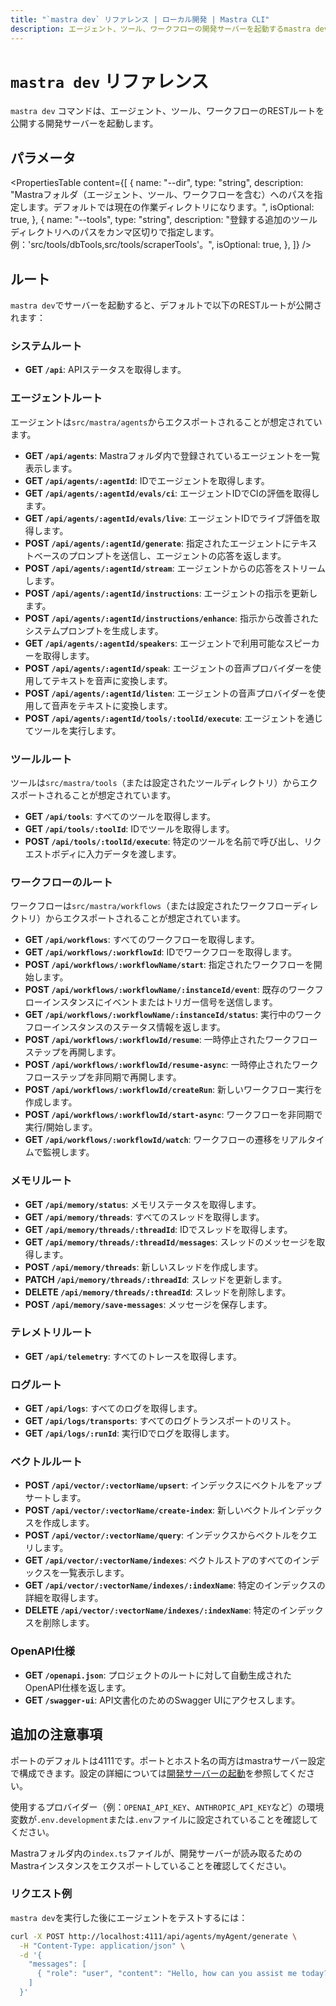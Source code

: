 ```yaml
---
title: "`mastra dev` リファレンス | ローカル開発 | Mastra CLI"
description: エージェント、ツール、ワークフローの開発サーバーを起動するmastra devコマンドのドキュメント。
---
```


# `mastra dev` リファレンス

`mastra dev` コマンドは、エージェント、ツール、ワークフローのRESTルートを公開する開発サーバーを起動します。

## パラメータ

<PropertiesTable
  content={[
    {
      name: "--dir",
      type: "string",
      description:
        "Mastraフォルダ（エージェント、ツール、ワークフローを含む）へのパスを指定します。デフォルトでは現在の作業ディレクトリになります。",
      isOptional: true,
    },
    {
      name: "--tools",
      type: "string",
      description:
        "登録する追加のツールディレクトリへのパスをカンマ区切りで指定します。例：'src/tools/dbTools,src/tools/scraperTools'。",
      isOptional: true,
    },
  ]}
/>

## ルート

`mastra dev`でサーバーを起動すると、デフォルトで以下のRESTルートが公開されます：

### システムルート
- **GET `/api`**: APIステータスを取得します。

### エージェントルート

エージェントは`src/mastra/agents`からエクスポートされることが想定されています。

- **GET `/api/agents`**: Mastraフォルダ内で登録されているエージェントを一覧表示します。
- **GET `/api/agents/:agentId`**: IDでエージェントを取得します。
- **GET `/api/agents/:agentId/evals/ci`**: エージェントIDでCIの評価を取得します。
- **GET `/api/agents/:agentId/evals/live`**: エージェントIDでライブ評価を取得します。
- **POST `/api/agents/:agentId/generate`**: 指定されたエージェントにテキストベースのプロンプトを送信し、エージェントの応答を返します。
- **POST `/api/agents/:agentId/stream`**: エージェントからの応答をストリームします。
- **POST `/api/agents/:agentId/instructions`**: エージェントの指示を更新します。
- **POST `/api/agents/:agentId/instructions/enhance`**: 指示から改善されたシステムプロンプトを生成します。
- **GET `/api/agents/:agentId/speakers`**: エージェントで利用可能なスピーカーを取得します。
- **POST `/api/agents/:agentId/speak`**: エージェントの音声プロバイダーを使用してテキストを音声に変換します。
- **POST `/api/agents/:agentId/listen`**: エージェントの音声プロバイダーを使用して音声をテキストに変換します。
- **POST `/api/agents/:agentId/tools/:toolId/execute`**: エージェントを通じてツールを実行します。

### ツールルート

ツールは`src/mastra/tools`（または設定されたツールディレクトリ）からエクスポートされることが想定されています。

- **GET `/api/tools`**: すべてのツールを取得します。
- **GET `/api/tools/:toolId`**: IDでツールを取得します。
- **POST `/api/tools/:toolId/execute`**: 特定のツールを名前で呼び出し、リクエストボディに入力データを渡します。

### ワークフローのルート

ワークフローは`src/mastra/workflows`（または設定されたワークフローディレクトリ）からエクスポートされることが想定されています。

- **GET `/api/workflows`**: すべてのワークフローを取得します。
- **GET `/api/workflows/:workflowId`**: IDでワークフローを取得します。
- **POST `/api/workflows/:workflowName/start`**: 指定されたワークフローを開始します。
- **POST `/api/workflows/:workflowName/:instanceId/event`**: 既存のワークフローインスタンスにイベントまたはトリガー信号を送信します。
- **GET `/api/workflows/:workflowName/:instanceId/status`**: 実行中のワークフローインスタンスのステータス情報を返します。
- **POST `/api/workflows/:workflowId/resume`**: 一時停止されたワークフローステップを再開します。
- **POST `/api/workflows/:workflowId/resume-async`**: 一時停止されたワークフローステップを非同期で再開します。
- **POST `/api/workflows/:workflowId/createRun`**: 新しいワークフロー実行を作成します。
- **POST `/api/workflows/:workflowId/start-async`**: ワークフローを非同期で実行/開始します。
- **GET `/api/workflows/:workflowId/watch`**: ワークフローの遷移をリアルタイムで監視します。

### メモリルート
- **GET `/api/memory/status`**: メモリステータスを取得します。
- **GET `/api/memory/threads`**: すべてのスレッドを取得します。
- **GET `/api/memory/threads/:threadId`**: IDでスレッドを取得します。
- **GET `/api/memory/threads/:threadId/messages`**: スレッドのメッセージを取得します。
- **POST `/api/memory/threads`**: 新しいスレッドを作成します。
- **PATCH `/api/memory/threads/:threadId`**: スレッドを更新します。
- **DELETE `/api/memory/threads/:threadId`**: スレッドを削除します。
- **POST `/api/memory/save-messages`**: メッセージを保存します。

### テレメトリルート
- **GET `/api/telemetry`**: すべてのトレースを取得します。

### ログルート
- **GET `/api/logs`**: すべてのログを取得します。
- **GET `/api/logs/transports`**: すべてのログトランスポートのリスト。
- **GET `/api/logs/:runId`**: 実行IDでログを取得します。

### ベクトルルート
- **POST `/api/vector/:vectorName/upsert`**: インデックスにベクトルをアップサートします。
- **POST `/api/vector/:vectorName/create-index`**: 新しいベクトルインデックスを作成します。
- **POST `/api/vector/:vectorName/query`**: インデックスからベクトルをクエリします。
- **GET `/api/vector/:vectorName/indexes`**: ベクトルストアのすべてのインデックスを一覧表示します。
- **GET `/api/vector/:vectorName/indexes/:indexName`**: 特定のインデックスの詳細を取得します。
- **DELETE `/api/vector/:vectorName/indexes/:indexName`**: 特定のインデックスを削除します。

### OpenAPI仕様

- **GET `/openapi.json`**: プロジェクトのルートに対して自動生成されたOpenAPI仕様を返します。
- **GET `/swagger-ui`**: API文書化のためのSwagger UIにアクセスします。

## 追加の注意事項

ポートのデフォルトは4111です。ポートとホスト名の両方はmastraサーバー設定で構成できます。設定の詳細については[開発サーバーの起動](/docs/local-dev/mastra-dev#launch-development-server)を参照してください。

使用するプロバイダー（例：`OPENAI_API_KEY`、`ANTHROPIC_API_KEY`など）の環境変数が`.env.development`または`.env`ファイルに設定されていることを確認してください。

Mastraフォルダ内の`index.ts`ファイルが、開発サーバーが読み取るためのMastraインスタンスをエクスポートしていることを確認してください。

### リクエスト例

`mastra dev`を実行した後にエージェントをテストするには：

```bash
curl -X POST http://localhost:4111/api/agents/myAgent/generate \
  -H "Content-Type: application/json" \
  -d '{
    "messages": [
      { "role": "user", "content": "Hello, how can you assist me today?" }
    ]
  }'
```
